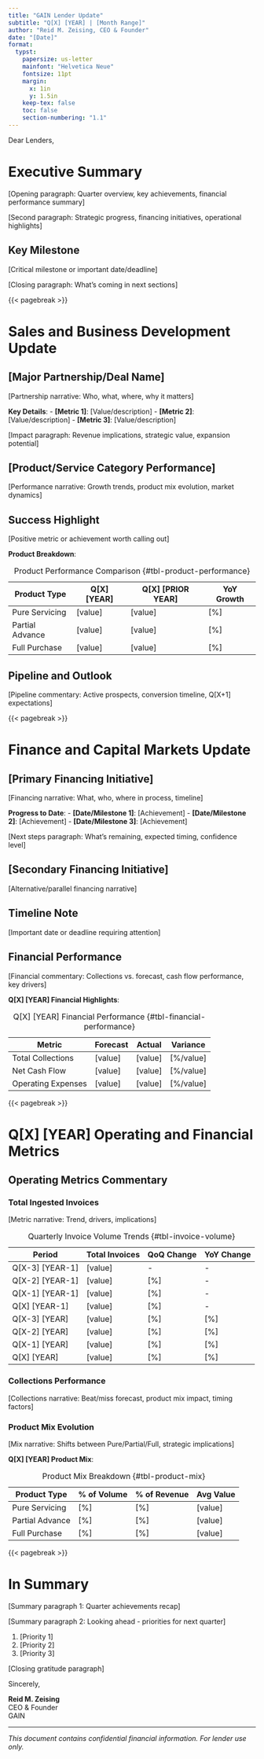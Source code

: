 ```yaml
---
title: "GAIN Lender Update"
subtitle: "Q[X] [YEAR] | [Month Range]"
author: "Reid M. Zeising, CEO & Founder"
date: "[Date]"
format:
  typst:
    papersize: us-letter
    mainfont: "Helvetica Neue"
    fontsize: 11pt
    margin:
      x: 1in
      y: 1.5in
    keep-tex: false
    toc: false
    section-numbering: "1.1"
---
```


Dear Lenders,

# Executive Summary {#sec-executive-summary}

[Opening paragraph: Quarter overview, key achievements, financial performance summary]

[Second paragraph: Strategic progress, financing initiatives, operational highlights]

::: {.callout-note}
## Key Milestone
[Critical milestone or important date/deadline]
:::

[Closing paragraph: What's coming in next sections]

{{< pagebreak >}}

# Sales and Business Development Update

## [Major Partnership/Deal Name]

[Partnership narrative: Who, what, where, why it matters]

**Key Details**:
- **[Metric 1]**: [Value/description]
- **[Metric 2]**: [Value/description]
- **[Metric 3]**: [Value/description]

[Impact paragraph: Revenue implications, strategic value, expansion potential]

## [Product/Service Category Performance]

[Performance narrative: Growth trends, product mix evolution, market dynamics]

::: {.callout-tip}
## Success Highlight
[Positive metric or achievement worth calling out]
:::

**Product Breakdown**:

| Product Type | Q[X] [YEAR] | Q[X] [PRIOR YEAR] | YoY Growth |
|--------------|-------------|-------------------|------------|
| Pure Servicing | [value] | [value] | [%] |
| Partial Advance | [value] | [value] | [%] |
| Full Purchase | [value] | [value] | [%] |

: Product Performance Comparison {#tbl-product-performance}

## Pipeline and Outlook

[Pipeline commentary: Active prospects, conversion timeline, Q[X+1] expectations]

{{< pagebreak >}}

# Finance and Capital Markets Update

## [Primary Financing Initiative]

[Financing narrative: What, who, where in process, timeline]

**Progress to Date**:
- **[Date/Milestone 1]**: [Achievement]
- **[Date/Milestone 2]**: [Achievement]
- **[Date/Milestone 3]**: [Achievement]

[Next steps paragraph: What's remaining, expected timing, confidence level]

## [Secondary Financing Initiative]

[Alternative/parallel financing narrative]

::: {.callout-warning}
## Timeline Note
[Important date or deadline requiring attention]
:::

## Financial Performance

[Financial commentary: Collections vs. forecast, cash flow performance, key drivers]

**Q[X] [YEAR] Financial Highlights**:

| Metric | Forecast | Actual | Variance |
|--------|----------|--------|----------|
| Total Collections | [value] | [value] | [%/value] |
| Net Cash Flow | [value] | [value] | [%/value] |
| Operating Expenses | [value] | [value] | [%/value] |

: Q[X] [YEAR] Financial Performance {#tbl-financial-performance}

{{< pagebreak >}}

# Q[X] [YEAR] Operating and Financial Metrics

## Operating Metrics Commentary

### Total Ingested Invoices

[Metric narrative: Trend, drivers, implications]

| Period | Total Invoices | QoQ Change | YoY Change |
|--------|----------------|------------|------------|
| Q[X-3] [YEAR-1] | [value] | - | - |
| Q[X-2] [YEAR-1] | [value] | [%] | - |
| Q[X-1] [YEAR-1] | [value] | [%] | - |
| Q[X] [YEAR-1] | [value] | [%] | - |
| Q[X-3] [YEAR] | [value] | [%] | [%] |
| Q[X-2] [YEAR] | [value] | [%] | [%] |
| Q[X-1] [YEAR] | [value] | [%] | [%] |
| Q[X] [YEAR] | [value] | [%] | [%] |

: Quarterly Invoice Volume Trends {#tbl-invoice-volume}

### Collections Performance

[Collections narrative: Beat/miss forecast, product mix impact, timing factors]

### Product Mix Evolution

[Mix narrative: Shifts between Pure/Partial/Full, strategic implications]

**Q[X] [YEAR] Product Mix**:

| Product Type | % of Volume | % of Revenue | Avg Value |
|--------------|-------------|--------------|-----------|
| Pure Servicing | [%] | [%] | [value] |
| Partial Advance | [%] | [%] | [value] |
| Full Purchase | [%] | [%] | [value] |

: Product Mix Breakdown {#tbl-product-mix}

{{< pagebreak >}}

# In Summary

[Summary paragraph 1: Quarter achievements recap]

[Summary paragraph 2: Looking ahead - priorities for next quarter]

[Numbered priorities list]:

1. [Priority 1]
2. [Priority 2]
3. [Priority 3]

[Closing gratitude paragraph]

Sincerely,

**Reid M. Zeising**\
CEO & Founder\
GAIN

---

*This document contains confidential financial information. For lender use only.*
